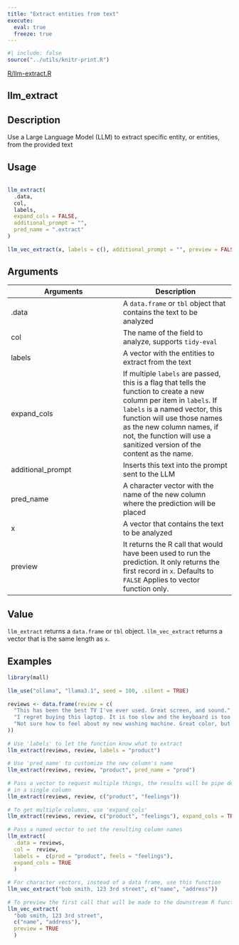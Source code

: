 ```yaml
---
title: "Extract entities from text"
execute:
  eval: true
  freeze: true
---
```


```r
#| include: false
source("../utils/knitr-print.R")
```

[R/llm-extract.R](https://github.com/edgararuiz/mall/blob/main/R/llm-extract.R)

## llm_extract

## Description
 Use a Large Language Model (LLM) to extract specific entity, or entities, from the provided text 


## Usage
```r
 
llm_extract( 
  .data, 
  col, 
  labels, 
  expand_cols = FALSE, 
  additional_prompt = "", 
  pred_name = ".extract" 
) 
 
llm_vec_extract(x, labels = c(), additional_prompt = "", preview = FALSE) 
```

## Arguments
|Arguments|Description|
|---|---|
| .data | A `data.frame` or `tbl` object that contains the text to be analyzed |
| col | The name of the field to analyze, supports `tidy-eval` |
| labels | A vector with the entities to extract from the text |
| expand_cols | If multiple `labels` are passed, this is a flag that tells the function to create a new column per item in `labels`. If `labels` is a named vector, this function will use those names as the new column names, if not, the function will use a sanitized version of the content as the name. |
| additional_prompt | Inserts this text into the prompt sent to the LLM |
| pred_name | A character vector with the name of the new column where the prediction will be placed |
| x | A vector that contains the text to be analyzed |
| preview | It returns the R call that would have been used to run the prediction. It only returns the first record in `x`. Defaults to `FALSE` Applies to vector function only. |



## Value
 `llm_extract` returns a `data.frame` or `tbl` object. `llm_vec_extract` returns a vector that is the same length as `x`. 


## Examples
```r
 
library(mall)  
 
llm_use("ollama", "llama3.1", seed = 100, .silent = TRUE)  
 
reviews <- data.frame(review = c(  
  "This has been the best TV I've ever used. Great screen, and sound.",  
  "I regret buying this laptop. It is too slow and the keyboard is too noisy",  
  "Not sure how to feel about my new washing machine. Great color, but hard to figure"  
))  
 
# Use 'labels' to let the function know what to extract 
llm_extract(reviews, review, labels = "product") 
 
# Use 'pred_name' to customize the new column's name  
llm_extract(reviews, review, "product", pred_name = "prod")  
 
# Pass a vector to request multiple things, the results will be pipe delimeted 
# in a single column 
llm_extract(reviews, review, c("product", "feelings")) 
 
# To get multiple columns, use 'expand_cols' 
llm_extract(reviews, review, c("product", "feelings"), expand_cols = TRUE) 
 
# Pass a named vector to set the resulting column names 
llm_extract( 
  .data = reviews, 
  col =  review, 
  labels =  c(prod = "product", feels = "feelings"), 
  expand_cols = TRUE 
  ) 
 
# For character vectors, instead of a data frame, use this function  
llm_vec_extract("bob smith, 123 3rd street", c("name", "address"))  
 
# To preview the first call that will be made to the downstream R function  
llm_vec_extract( 
  "bob smith, 123 3rd street",  
  c("name", "address"),  
  preview = TRUE 
  )  
 
```


